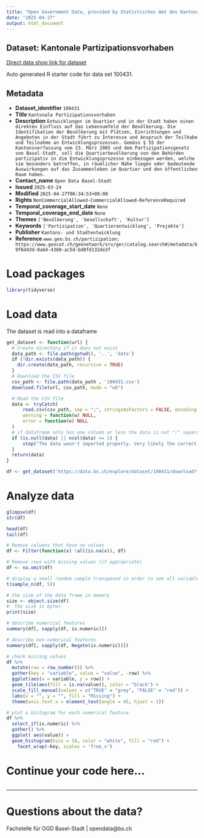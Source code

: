 ```yaml
---
title: "Open Government Data, provided by Statistisches Amt des Kantons Basel-Stadt - Fachstelle OGD"
date: "2025-04-27"
output: html_document
---
```


## Dataset: Kantonale Partizipationsvorhaben

[Direct data shop link for dataset](https://data.bs.ch/explore/dataset/100431)

Auto generated R starter code for data set 100431.

## Metadata

- **Dataset_identifier** `100431`
- **Title** `Kantonale Partizipationsvorhaben`
- **Description** `Entwicklungen im Quartier und in der Stadt haben einen direkten Einfluss auf das Lebensumfeld der Bevölkerung. Die Identifikation der Bevölkerung mit Plätzen, Einrichtungen und Angeboten in der Stadt führt zu Interesse und Anspruch der Teilhabe und Teilnahme an Entwicklungsprozessen. Gemäss § 55 der Kantonsverfassung vom 23. März 2005 und dem Partizipationsgesetz von Basel-Stadt, soll die Quartierbevölkerung von den Behörden partizipativ in die Entwicklungsprozesse einbezogen werden, welche sie besonders betreffen, in räumlicher Nähe liegen oder bedeutende Auswirkungen auf das Zusammenleben im Quartier und den öffentlichen Raum haben.`
- **Contact_name** `Open Data Basel-Stadt`
- **Issued** `2025-03-24`
- **Modified** `2025-04-27T06:34:53+00:00`
- **Rights** `NonCommercialAllowed-CommercialAllowed-ReferenceRequired`
- **Temporal_coverage_start_date** `None`
- **Temporal_coverage_end_date** `None`
- **Themes** `['Bevölkerung', 'Gesellschaft', 'Kultur']`
- **Keywords** `['Partizipation', 'Quartierentwicklung', 'Projekte']`
- **Publisher** `Kantons- und Stadtentwicklung`
- **Reference** `www.geo.bs.ch/partizipation; https://www.geocat.ch/geonetwork/srv/ger/catalog.search#/metadata/b9f6d43d-0a64-4360-ac5d-bd0fd132de3f`


# Load packages

```r

library(tidyverse)
```

# Load data

The dataset is read into a dataframe

```r
get_dataset <- function(url) {
  # Create directory if it does not exist
  data_path <- file.path(getwd(), '..', 'data')
  if (!dir.exists(data_path)) {
    dir.create(data_path, recursive = TRUE)
  }
  # Download the CSV file
  csv_path <- file.path(data_path , '100431.csv')
  download.file(url, csv_path, mode = "wb")

  # Read the CSV file
  data <- tryCatch(
      read.csv(csv_path, sep = ";", stringsAsFactors = FALSE, encoding = "UTF-8"),
      warning = function(w) NULL,
      error = function(e) NULL
  )
  # if dataframe only has one column or less the data is not ";" separated
  if (is.null(data) || ncol(data) <= 1) {
      stop("The data wasn't imported properly. Very likely the correct separator couldn't be found.\nPlease check the dataset manually and adjust the code.")
  }
  return(data)
}
```

```r

df <- get_dataset('https://data.bs.ch/explore/dataset/100431/download?format=csv&timezone=Europe%2FZurich')

```

# Analyze data

```r

glimpse(df)
str(df)

head(df)
tail(df)

```

```r
# Remove columns that have no values
df <- Filter(function(x) !all(is.na(x)), df)

# Remove rows with missing values (if appropriate)
df <- na.omit(df)
```

```r
# display a small random sample transposed in order to see all variables
t(sample_n(df, 5))
```

```r
# the size of the data frame in memory
size <- object.size(df)
#  the size in bytes
print(size)
```

```r
# describe numerical features
summary(df[, sapply(df, is.numeric)])
```

```r
# describe non-numerical features
summary(df[, sapply(df, Negate(is.numeric))])
```

```r
# check missing values
df %>%
  mutate(row = row_number()) %>%
  gather(key = "variable", value = "value", -row) %>%
  ggplot(aes(x = variable, y = row)) +
  geom_tile(aes(fill = is.na(value)), color = "black") +
  scale_fill_manual(values = c("TRUE" = "grey", "FALSE" = "red")) +
  labs(x = "", y = "", fill = "Missing") +
  theme(axis.text.x = element_text(angle = 45, hjust = 1))
```

```r
# plot a histogram for each numerical feature
df %>%
  select_if(is.numeric) %>%
  gather() %>%
  ggplot( aes(value)) +
  geom_histogram(bins = 10, color = "white", fill = "red") +
    facet_wrap(~key, scales = 'free_x')
```

# Continue your code here...

```r

```
------------------------------------------------------------------------

# Questions about the data?

Fachstelle für OGD Basel-Stadt | opendata@bs.ch
